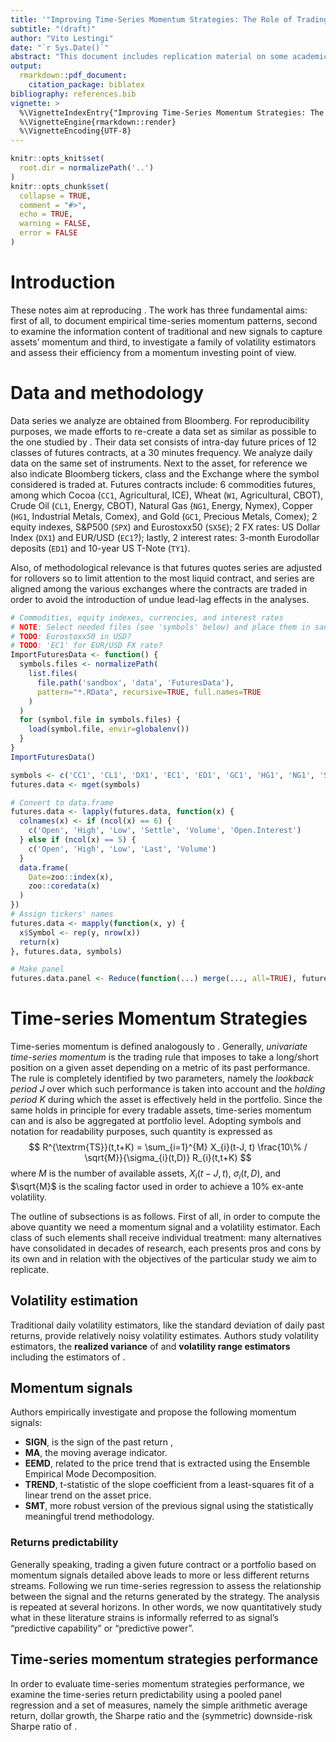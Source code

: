 ```yaml
---
title: '"Improving Time-Series Momentum Strategies: The Role of Trading Signals and Volatility Estimators"'
subtitle: "(draft)"
author: "Vito Lestingi"
date: "`r Sys.Date()`"
abstract: "This document includes replication material on some academic and practitioners' literature instrumental for our RGSoC 2020 project. The document itself is meant to be completely reproducible."
output:
  rmarkdown::pdf_document:
    citation_package: biblatex
bibliography: references.bib
vignette: >
  %\VignetteIndexEntry{"Improving Time-Series Momentum Strategies: The Role of Trading Signals and Volatility Estimators"}
  %\VignetteEngine{rmarkdown::render}
  %\VignetteEncoding{UTF-8}
---
```

  
```r
knitr::opts_knit$set(
  root.dir = normalizePath('..')
)
knitr::opts_chunk$set(
  collapse = TRUE,
  comment = "#>",
  echo = TRUE,
  warning = FALSE,
  error = FALSE
)
```

# Introduction
These notes aim at reproducing \textcite{baltas-kosowski-2012}. The work has three fundamental aims:
first of all, to document empirical time-series momentum patterns, second to examine the information content of traditional and new signals to capture assets' momentum and third, to investigate a family of volatility estimators and assess their efficiency from a momentum investing point of view.

# Data and methodology
Data series we analyze are obtained from Bloomberg. For reproducibility purposes, we made efforts to re-create a data set as similar as possible to the one studied by \textcite{baltas-kosowski-2012}. Their data set consists of intra-day future prices of 12 classes of futures contracts, at a 30 minutes frequency. We analyze daily data on the same set of instruments. Next to the asset, for reference we also indicate Bloomberg tickers, class and the Exchange where the symbol considered is traded at. Futures contracts include: 6 commodities futures, among which Cocoa (`CC1`, Agricultural, ICE), Wheat (`W1`, Agricultural, CBOT), Crude Oil (`CL1`, Energy, CBOT), Natural Gas (`NG1`, Energy, Nymex), Copper (`HG1`, Industrial Metals, Comex), and Gold (`GC1`, Precious Metals, Comex); 2 equity indexes, S&P500 (`SPX`) and Eurostoxx50 (`SX5E`); 2 FX rates: US Dollar Index (`DX1`) and EUR/USD (`EC1`?); lastly, 2 interest rates: 3-month Eurodollar deposits (`ED1`) and 10-year US T-Note (`TY1`). 

Also, of methodological relevance is that futures quotes series are adjusted for rollovers so to limit attention to the most liquid contract, and series are aligned among the various exchanges where the contracts are traded in order to avoid the introduction of undue lead-lag effects in the analyses.

```r
# Commodities, equity indexes, currencies, and interest rates
# NOTE: Select needed files (see 'symbols' below) and place them in sandbox/data/FuturesData 
# TODO: Eurostoxx50 in USD?
# TODO: 'EC1' for EUR/USD FX rate?
ImportFuturesData <- function() {
  symbols.files <- normalizePath(
    list.files(
      file.path('sandbox', 'data', 'FuturesData'), 
      pattern="*.RData", recursive=TRUE, full.names=TRUE
    )
  )
  for (symbol.file in symbols.files) {
    load(symbol.file, envir=globalenv())
  }
}
ImportFuturesData()
```

```r
symbols <- c('CC1', 'CL1', 'DX1', 'EC1', 'ED1', 'GC1', 'HG1', 'NG1', 'SPX', 'SX5E', 'TY1', 'W 1')
futures.data <- mget(symbols)

# Convert to data.frame
futures.data <- lapply(futures.data, function(x) {
  colnames(x) <- if (ncol(x) == 6) {
    c('Open', 'High', 'Low', 'Settle', 'Volume', 'Open.Interest')
  } else if (ncol(x) == 5) {
    c('Open', 'High', 'Low', 'Last', 'Volume')
  }
  data.frame(
    Date=zoo::index(x), 
    zoo::coredata(x)
  )
})
# Assign tickers' names
futures.data <- mapply(function(x, y) {
  x$Symbol <- rep(y, nrow(x))
  return(x)
}, futures.data, symbols)

# Make panel 
futures.data.panel <- Reduce(function(...) merge(..., all=TRUE), futures.data)
```

# Time-series Momentum Strategies
Time-series momentum is defined analogously to \textcite{moskowitz-ooi-pedersen-2012}. Generally, *univariate time-series momentum* is the trading rule that imposes to take a long/short position on a given asset depending on a metric of its past performance. The rule is completely identified by two parameters, namely the *lookback period* $J$ over which such performance is taken into account and the *holding period* $K$ during which the asset is effectively held in the portfolio. Since the same holds in principle for every tradable assets, time-series momentum can and is also be aggregated at portfolio level. Adopting \textcite{baltas-kosowski-2012} symbols and notation for readability purposes, such quantity is expressed as
$$
R^{\textrm{TS}}(t,t+K) = \sum_{i=1}^{M} X_{i}(t-J, t) \frac{10\% / \sqrt{M}}{\sigma_{i}(t,D)} R_{i}(t,t+K)
$$
where $M$ is the number of available assets, $X_{i}(t-J, t)$, $\sigma_{i}(t,D)$, and $\sqrt{M}$ is the scaling factor used in order to achieve a 10% ex-ante volatility.

The outline of subsections is as follows. First of all, in order to compute the above quantity we need a momentum signal and a volatility estimator. Each class of such elements shall receive individual treatment: many alternatives have consolidated in decades of research, each presents pros and cons by its own and in relation with the objectives of the particular study we aim to replicate.

## Volatility estimation
Traditional daily volatility estimators, like the standard deviation of daily past returns, provide relatively noisy volatility estimates. Authors study volatility estimators, the **realized variance** of \textcite{andersen-bollerslev-1998} and **volatility range estimators** including the estimators of \textcites{parkinson-1980, garman-klass-1980, rogers-satchell-1991, yang-zhang-2000}.

## Momentum signals
Authors empirically investigate and propose the following momentum signals: 

* **SIGN**, is the sign of the past return \textcite{moskowitz-ooi-pedersen-2012}, 
* **MA**, the moving average indicator.
* **EEMD**, related to the price trend that is extracted using the Ensemble Empirical Mode Decomposition.
* **TREND**, t-statistic of the slope coefficient from a least-squares fit of a linear trend on the asset price.
* **SMT**, more robust version of the previous signal using the statistically meaningful trend methodology.

### Returns predictability
Generally speaking, trading a given future contract or a portfolio based on momentum signals detailed above leads to more or less different returns streams. 
Following \textcite{baltas-kosowski-2012} we run time-series regression to assess the relationship between the signal and the returns generated by the strategy. The analysis is repeated at several horizons. In other words, we now quantitatively study what in these literature strains is informally referred to as signal's "predictive capability" or "predictive power".

## Time-series momentum strategies performance
In order to evaluate time-series momentum strategies performance, we examine the time-series return predictability using a pooled panel regression and a set of measures, namely the simple arithmetic average return, dollar growth, the Sharpe ratio and the (symmetric) downside-risk Sharpe ratio of \textcite{ziemba-2005}.
